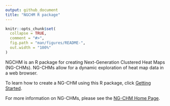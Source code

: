 ```yaml
---
output: github_document
title: "NGCHM R package"
---
```


<!-- README.md is generated from README.Rmd. Please edit that file -->

```r
knitr::opts_chunk$set(
  collapse = TRUE,
  comment = "#>",
  fig.path = "man/figures/README-",
  out.width = "100%"
)
```

<!-- badges: start -->
<!-- badges: end -->

NGCHM is an R package for creating Next-Generation Clustered Heat Maps (NG-CHMs).
NG-CHMs allow for a dynamic exploration of heat map data in a web browser.

To learn how to create a NG-CHM using this R package, click [Getting Started](articles/create-a-ng-chm.html).

For more information on NG-CHMs, please see the
[NG-CHM Home Page](https://bioinformatics.mdanderson.org/public-software/ngchm/).

